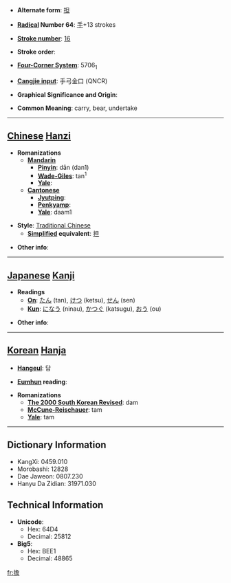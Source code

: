 * '''Alternate form''': [[担]]

* '''[[Wiktionary:Chinese radical index| Radical]] Number 64''': [[Wiktionary:Chinese radical index 手|手]]+13 strokes

* '''[[Wiktionary:Chinese total strokes index|Stroke number]]''': [[Wiktionary:Chinese total strokes index 16|16]]

* '''Stroke order''': 

* '''[[Wiktionary:Chinese four corner index|Four-Corner System]]''': 5706<sub>1</sub>

* '''[[Wiktionary:Chinese Cangjie index|Cangjie input]]''': 手弓金口 (QNCR)

* '''Graphical Significance and Origin''': 

* '''Common Meaning''': carry, bear, undertake

----

== [[Chinese]] [[Hanzi]] ==

* '''Romanizations'''
** '''[[Mandarin]]'''
*** '''[[Pinyin]]''': dān (dan1)
*** '''[[Wade-Giles]]''': tan<sup>1</sup>
*** '''[[Yale]]''': 
** '''[[Cantonese]]'''
*** '''[[Jyutping]]''':
*** '''[[Penkyamp]]''': 
*** '''[[Yale]]''': daam1

* '''Style''': [[Traditional Chinese]] 
** '''[[Simplified Chinese|Simplified]] equivalent''': [[担]]

* '''Other info''': 

----

== [[Japanese]] [[Kanji]] ==

* '''Readings'''
** '''[[On]]''': [[たん]] (tan), [[けつ]] (ketsu), [[せん]] (sen)
** '''[[Kun]]''': [[になう]] (ninau), [[かつぐ]] (katsugu), [[おう]] (ou)

* '''Other info''':  

----

== [[Korean]] [[Hanja]] ==

* '''[[Hangeul]]''': 담

* '''[[Eumhun]] reading''': 

* '''Romanizations'''
** '''[[The 2000 South Korean Revised Romanization|The 2000 South Korean Revised]]''': dam
** '''[[McCune-Reischauer]]''': tam
** '''[[Yale]]''': tam

----

== Dictionary Information ==

* KangXi: 0459.010
* Morobashi: 12828
* Dae Jaweon: 0807.230
* Hanyu Da Zidian: 31971.030

== Technical Information ==

* '''Unicode''':
** Hex: 64D4
** Decimal: 25812
* '''Big5''':
** Hex: BEE1
** Decimal: 48865

[[fr:擔]]
